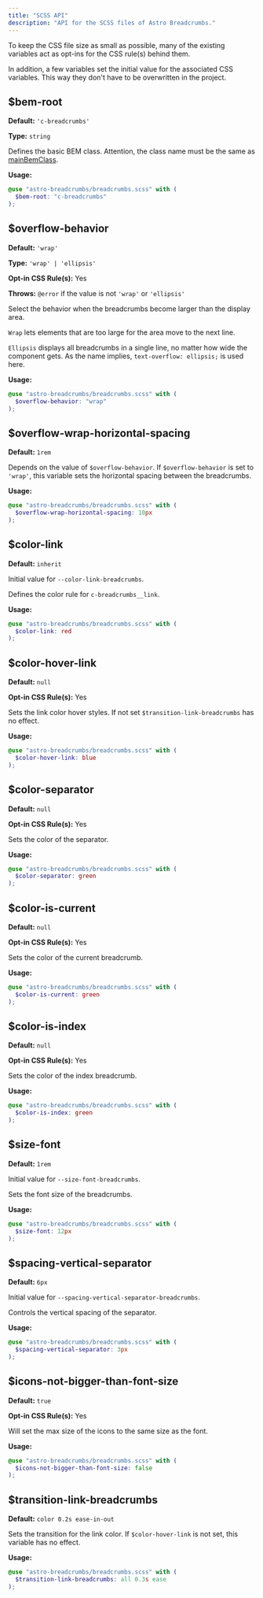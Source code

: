 ```yaml
---
title: "SCSS API"
description: "API for the SCSS files of Astro Breadcrumbs."
---
```


To keep the CSS file size as small as possible, many of the existing variables act as opt-ins for the CSS rule(s) behind them.

In addition, a few variables set the initial value for the associated CSS variables. This way they don't have to be overwritten in the project.

## $bem-root

**Default:** `'c-breadcrumbs'`

**Type:** `string`

Defines the basic BEM class. Attention, the class name must be the same as [mainBemClass](/en/properties#mainbemclass).

**Usage:**

```scss
@use "astro-breadcrumbs/breadcrumbs.scss" with (
  $bem-root: "c-breadcrumbs"
);
```

## $overflow-behavior

**Default:** `'wrap'`

**Type:** `'wrap' | 'ellipsis'`

**Opt-in CSS Rule(s):** Yes

**Throws:** `@error` if the value is not `'wrap'` or `'ellipsis'`

Select the behavior when the breadcrumbs become larger than the display area.

`Wrap` lets elements that are too large for the area move to the next line.

`Ellipsis` displays all breadcrumbs in a single line, no matter how wide the component gets. As the name implies, `text-overflow: ellipsis;` is used here.

**Usage:**

```scss
@use "astro-breadcrumbs/breadcrumbs.scss" with (
  $overflow-behavior: "wrap"
);
```

## $overflow-wrap-horizontal-spacing

**Default:** `1rem`

Depends on the value of `$overflow-behavior`. If `$overflow-behavior` is set to `'wrap'`, this variable sets the horizontal spacing between the breadcrumbs.

**Usage:**

```scss
@use "astro-breadcrumbs/breadcrumbs.scss" with (
  $overflow-wrap-horizontal-spacing: 10px
);
```

## $color-link

**Default:** `inherit`

Initial value for `--color-link-breadcrumbs`.

Defines the color rule for `c-breadcrumbs__link`.

**Usage:**

```scss
@use "astro-breadcrumbs/breadcrumbs.scss" with (
  $color-link: red
);
```

## $color-hover-link

**Default:** `null`

**Opt-in CSS Rule(s):** Yes

Sets the link color hover styles. If not set `$transition-link-breadcrumbs` has no effect.

**Usage:**

```scss
@use "astro-breadcrumbs/breadcrumbs.scss" with (
  $color-hover-link: blue
);
```

## $color-separator

**Default:** `null`

**Opt-in CSS Rule(s):** Yes

Sets the color of the separator.

**Usage:**

```scss
@use "astro-breadcrumbs/breadcrumbs.scss" with (
  $color-separator: green
);
```

## $color-is-current

**Default:** `null`

**Opt-in CSS Rule(s):** Yes

Sets the color of the current breadcrumb.

**Usage:**

```scss
@use "astro-breadcrumbs/breadcrumbs.scss" with (
  $color-is-current: green
);
```

## $color-is-index

**Default:** `null`

**Opt-in CSS Rule(s):** Yes

Sets the color of the index breadcrumb.

**Usage:**

```scss
@use "astro-breadcrumbs/breadcrumbs.scss" with (
  $color-is-index: green
);
```

## $size-font

**Default:** `1rem`

Initial value for `--size-font-breadcrumbs`.

Sets the font size of the breadcrumbs.

**Usage:**

```scss
@use "astro-breadcrumbs/breadcrumbs.scss" with (
  $size-font: 12px
);
```

## $spacing-vertical-separator

**Default:** `6px`

Initial value for `--spacing-vertical-separator-breadcrumbs`.

Controls the vertical spacing of the separator.

**Usage:**

```scss
@use "astro-breadcrumbs/breadcrumbs.scss" with (
  $spacing-vertical-separator: 3px
);
```

## $icons-not-bigger-than-font-size

**Default:** `true`

**Opt-in CSS Rule(s):** Yes

Will set the max size of the icons to the same size as the font.

**Usage:**

```scss
@use "astro-breadcrumbs/breadcrumbs.scss" with (
  $icons-not-bigger-than-font-size: false
);
```

## $transition-link-breadcrumbs

**Default:** `color 0.2s ease-in-out`

Sets the transition for the link color. If `$color-hover-link` is not set, this variable has no effect.

**Usage:**

```scss
@use "astro-breadcrumbs/breadcrumbs.scss" with (
  $transition-link-breadcrumbs: all 0.3s ease
);
```
